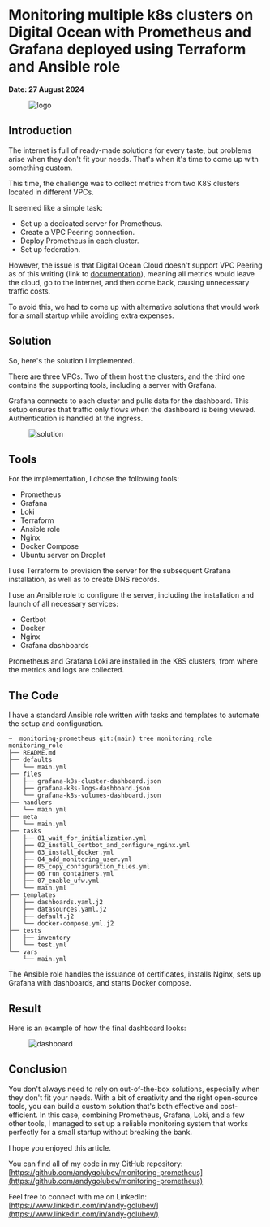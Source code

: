 # Monitoring multiple k8s clusters on Digital Ocean with Prometheus and Grafana deployed using Terraform and Ansible role

**Date: 27 August 2024**

<figure style={{ margin: "2rem 0" }}>
  <img src="/articles/monitoring-multiple-k8s-clusters-with-prometheus-and-grafana-deployed-using-terraform-and-ansible-role/logo.jpg" alt="logo" />
</figure>

## Introduction

The internet is full of ready-made solutions for every taste, but problems arise when they don't fit your needs. That's when it's time to come up with something custom.

This time, the challenge was to collect metrics from two K8S clusters located in different VPCs.

It seemed like a simple task:

- Set up a dedicated server for Prometheus.
- Create a VPC Peering connection.
- Deploy Prometheus in each cluster.
- Set up federation.

However, the issue is that Digital Ocean Cloud doesn't support VPC Peering as of this writing (link to [documentation](https://docs.digitalocean.com/reference/terraform/reference/resources/vpc_peering/)), meaning all metrics would leave the cloud, go to the internet, and then come back, causing unnecessary traffic costs.

To avoid this, we had to come up with alternative solutions that would work for a small startup while avoiding extra expenses.

## Solution

So, here's the solution I implemented.

There are three VPCs. Two of them host the clusters, and the third one contains the supporting tools, including a server with Grafana.

Grafana connects to each cluster and pulls data for the dashboard. This setup ensures that traffic only flows when the dashboard is being viewed. Authentication is handled at the ingress.

<figure style={{ margin: "2rem 0" }}>
  <img src="/articles/monitoring-multiple-k8s-clusters-with-prometheus-and-grafana-deployed-using-terraform-and-ansible-role/pic01-solution.jpg" alt="solution" />
</figure>

## Tools

For the implementation, I chose the following tools:

- Prometheus
- Grafana
- Loki
- Terraform
- Ansible role
- Nginx
- Docker Compose
- Ubuntu server on Droplet

I use Terraform to provision the server for the subsequent Grafana installation, as well as to create DNS records.

I use an Ansible role to configure the server, including the installation and launch of all necessary services:

- Certbot
- Docker
- Nginx
- Grafana dashboards

Prometheus and Grafana Loki are installed in the K8S clusters, from where the metrics and logs are collected.

## The Code

I have a standard Ansible role written with tasks and templates to automate the setup and configuration.

```
➜  monitoring-prometheus git:(main) tree monitoring_role 
monitoring_role
├── README.md
├── defaults
│   └── main.yml
├── files
│   ├── grafana-k8s-cluster-dashboard.json
│   ├── grafana-k8s-logs-dashboard.json
│   └── grafana-k8s-volumes-dashboard.json
├── handlers
│   └── main.yml
├── meta
│   └── main.yml
├── tasks
│   ├── 01_wait_for_initialization.yml
│   ├── 02_install_certbot_and_configure_nginx.yml
│   ├── 03_install_docker.yml
│   ├── 04_add_monitoring_user.yml
│   ├── 05_copy_configuration_files.yml
│   ├── 06_run_containers.yml
│   ├── 07_enable_ufw.yml
│   └── main.yml
├── templates
│   ├── dashboards.yaml.j2
│   ├── datasources.yaml.j2
│   ├── default.j2
│   └── docker-compose.yml.j2
├── tests
│   ├── inventory
│   └── test.yml
└── vars
    └── main.yml
```

The Ansible role handles the issuance of certificates, installs Nginx, sets up Grafana with dashboards, and starts Docker compose.

## Result

Here is an example of how the final dashboard looks:

<figure style={{ margin: "2rem 0" }}>
  <img src="/articles/monitoring-multiple-k8s-clusters-with-prometheus-and-grafana-deployed-using-terraform-and-ansible-role/pic02-grafana.jpg" alt="dashboard" />
</figure>

## Conclusion

You don't always need to rely on out-of-the-box solutions, especially when they don't fit your needs. With a bit of creativity and the right open-source tools, you can build a custom solution that's both effective and cost-efficient. In this case, combining Prometheus, Grafana, Loki, and a few other tools, I managed to set up a reliable monitoring system that works perfectly for a small startup without breaking the bank.

I hope you enjoyed this article.

You can find all of my code in my GitHub repository: [https://github.com/andygolubev/monitoring-prometheus](https://github.com/andygolubev/monitoring-prometheus)

Feel free to connect with me on LinkedIn: [https://www.linkedin.com/in/andy-golubev/](https://www.linkedin.com/in/andy-golubev/) 